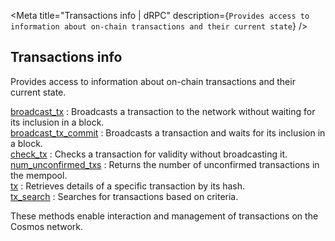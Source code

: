 
<Meta
  title="Transactions info | dRPC"
  description={`Provides access to information about on-chain transactions and their current state`}
/>
## Transactions info

Provides access to information about on-chain transactions and their current state.

[broadcast_tx](/cosmos-api/transactionsinfo/broadcast_tx) : Broadcasts a transaction to the network without waiting for its inclusion in a block. \
[broadcast_tx_commit](/cosmos-api/transactionsinfo/broadcast_tx_commit) : Broadcasts a transaction and waits for its inclusion in a block. \
[check_tx](/cosmos-api/transactionsinfo/check_tx) : Checks a transaction for validity without broadcasting it. \
[num_unconfirmed_txs](/cosmos-api/transactionsinfo/num_unconfirmed_txs) : Returns the number of unconfirmed transactions in the mempool. \
[tx](/cosmos-api/transactionsinfo/tx) : Retrieves details of a specific transaction by its hash. \
[tx_search](/cosmos-api/transactionsinfo/tx_search) : Searches for transactions based on criteria.

These methods enable interaction and management of transactions on the Cosmos network.

<Space h={16} />
<GetStarted />
